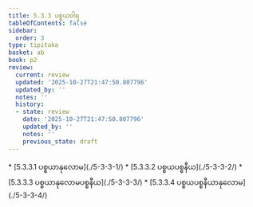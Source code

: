 ```yaml
---
title: 5.3.3 ပစ္စယဝါရ
tableOfContents: false
sidebar:
  order: 3
type: tipitaka
basket: ab
book: p2
review:
  current: review
  updated: '2025-10-27T21:47:50.807796'
  updated_by: ''
  notes: ''
  history:
  - state: review
    date: '2025-10-27T21:47:50.807796'
    updated_by: ''
    notes: ''
    previous_state: draft
---
```



<ReviewStatus review={frontmatter.review} showDetails={true} />

<HypothesisAnnotation frontmatter={frontmatter} />

<DynamicBreadcrumb />



<TableOfContents book="p2" section="5.3.3">
* [5.3.3.1 ပစ္စယာနုလောမ](./5-3-3-1/)
* [5.3.3.2 ပစ္စယပစ္စနီယ](./5-3-3-2/)
* [5.3.3.3 ပစ္စယာနုလောမပစ္စနီယ](./5-3-3-3/)
* [5.3.3.4 ပစ္စယပစ္စနီယာနုလောမ](./5-3-3-4/)
</TableOfContents>